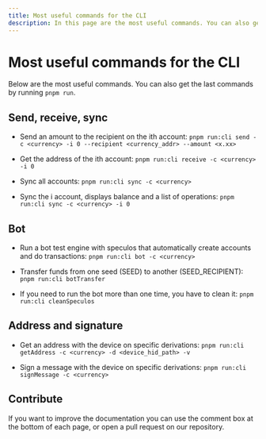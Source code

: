 ```yaml
---
title: Most useful commands for the CLI
description: In this page are the most useful commands. You can also get the last commands by running pnpm run.
---
```



# Most useful commands for the CLI

Below are the most useful commands. You can also get the last commands by running `pnpm run`.

## Send, receive, sync

- Send an amount to the recipient on the ith account:
`pnpm run:cli send -c <currency> -i 0 --recipient <currency_addr> --amount <x.xx>`

- Get the address of the ith account:
`pnpm run:cli receive -c <currency> -i 0`

- Sync all accounts:
`pnpm run:cli sync -c <currency>`

- Sync the i account, displays balance and a list of operations:
`pnpm run:cli sync -c <currency> -i 0`

## Bot

- Run a bot test engine with speculos that automatically create accounts and do transactions:
`pnpm run:cli bot -c <currency>`

- Transfer funds from one seed (SEED) to another (SEED_RECIPIENT):
`pnpm run:cli botTransfer`

- If you need to run the bot more than one time, you have to clean it:
`pnpm run:cli cleanSpeculos`

## Address and signature

- Get an address with the device on specific derivations:
`pnpm run:cli getAddress -c <currency> -d <device_hid_path> -v`

- Sign a message with the device on specific derivations:
`pnpm run:cli signMessage -c <currency>`

## Contribute 

If you want to improve the documentation you can use the comment box at the bottom of each page, or open a pull request on our repository.